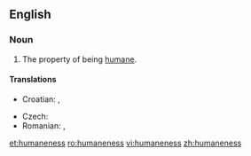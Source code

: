 ==English==

===Noun===
{{en-noun|-}}

# The property of being [[humane]].

====Translations====
{{trans-top|property of being humane}}
* Croatian: {{t-|hr|čovjekoljublje|n|alt=čȍvjekoljūblje}}, {{t-|hr|čovjekoljubivost|f|alt=čovjekoljùbivōst}}
{{trans-mid}}
* Czech: {{t-|cs|lidskost|f}}
* Romanian: {{t|ro|omenie|f}}, {{t|ro|umanitate|f}}
{{trans-bottom}}

[[et:humaneness]]
[[ro:humaneness]]
[[vi:humaneness]]
[[zh:humaneness]]